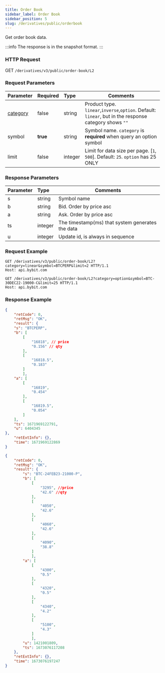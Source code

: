 ```yaml
---
title: Order Book
sidebar_label: Order Book
sidebar_position: 5
slug: /derivatives/public/orderbook
---
```


Get order book data.

:::info
The response is in the snapshot format.
:::

### HTTP Request
GET `/derivatives/v3/public/order-book/L2`

### Request Parameters
| Parameter | Required | Type | Comments|
|:----- |:-------|:-----|------ |
|[category](../enum#category) |false |string |Product type. `linear`,`inverse`,`option`. Default: `linear`, but in the response category shows `""`|
|symbol |<b>true</b> |string |Symbol name. `category` is **required** when query an option symbol |
|limit |false |integer |Limit for data size per page. [`1`, `500`]. Default: `25`. `option` has 25 ONLY |

### Response Parameters
| Parameter | Type | Comments|
|:----- |:-----|----- |
|s |string |Symbol name |
|b |string |Bid. Order by price asc |
|a |string |Ask. Order by price asc |
|ts |integer |The timestamp(ms) that system generates the data |
|u |integer |Update id, is always in sequence |

### Request Example

<Tabs>
<TabItem value="console-linear" label="linear">

```http
GET /derivatives/v3/public/order-book/L2?category=linear&symbol=BTCPERP&limit=2 HTTP/1.1
Host: api.bybit.com​
```

</TabItem>

<TabItem value="console-option" label="option">

```http
GET /derivatives/v3/public/order-book/L2?category=option&symbol=BTC-30DEC22-19000-C&limit=25 HTTP/1.1
Host: api.bybit.com​
```

</TabItem>
</Tabs>

### Response Example

<Tabs>
<TabItem value="js linear" label="linear">

```json
{
    "retCode": 0,
    "retMsg": "OK",
    "result": {
    "s": "BTCPERP",
    "b": [
        [
            "16818", // price
            "0.156" // qty
        ],
        [
            "16818.5",
            "0.183"
        ]
        ],
    "a": [
        [
            "16819",
            "0.454"
        ],
        [
            "16819.5",
            "0.054"
        ]
    ],
    "ts": 1671969122791,
    "u": 6404345
},
    "retExtInfo": {},
    "time": 1671969122869
}
```
</TabItem>

<TabItem value="js option" label="option">

```json
{
    "retCode": 0,
    "retMsg": "OK",
    "result": {
        "s": "BTC-24FEB23-21000-P",
        "b": [
            [
                "3295", //price
                "42.6" //qty
            ],
            [
                "4050",
                "42.6"
            ],
            [
                "4060",
                "42.6"
            ],
            [
                "4090",
                "38.8"
            ]
            ],
        "a": [
            [
                "4300",
                "0.5"
            ],
            [
                "4320",
                "0.5"
            ],
            [
                "4340",
                "4.2"
            ],
            [
                "5100",
                "4.3"
            ]
            ],
        "u": 1421001809,
        "ts": 1673076117208
    },
    "retExtInfo": {},
    "time": 1673076197247
}
```
</TabItem>
</Tabs>